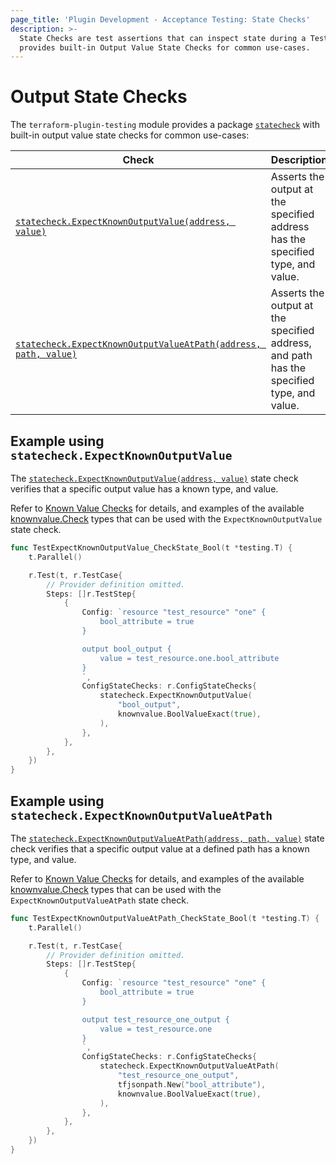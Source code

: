 ```yaml
---
page_title: 'Plugin Development - Acceptance Testing: State Checks'
description: >-
  State Checks are test assertions that can inspect state during a TestStep. The testing module
  provides built-in Output Value State Checks for common use-cases.
---
```


# Output State Checks

The `terraform-plugin-testing` module provides a package [`statecheck`](https://pkg.go.dev/github.com/hashicorp/terraform-plugin-testing/statecheck) with built-in output value state checks for common use-cases:

| Check                                                                                                                                                                       | Description                                                                              |
|-----------------------------------------------------------------------------------------------------------------------------------------------------------------------------|------------------------------------------------------------------------------------------|
| [`statecheck.ExpectKnownOutputValue(address, value)`](https://pkg.go.dev/github.com/hashicorp/terraform-plugin-testing/statecheck#ExpectKnownOutputValue)                   | Asserts the output at the specified address has the specified type, and value.           |
| [`statecheck.ExpectKnownOutputValueAtPath(address, path, value)`](https://pkg.go.dev/github.com/hashicorp/terraform-plugin-testing/statecheck#ExpectKnownOutputValueAtPath) | Asserts the output at the specified address, and path has the specified type, and value. |

## Example using `statecheck.ExpectKnownOutputValue`

The [`statecheck.ExpectKnownOutputValue(address, value)`](https://pkg.go.dev/github.com/hashicorp/terraform-plugin-testing/statecheck#ExpectKnownOutputValue) state check verifies that a specific output value has a known type, and value.

Refer to [Known Value Checks](/terraform/plugin/testing/acceptance-tests/known-value-checks) for details, and examples of the available [knownvalue.Check](https://pkg.go.dev/github.com/hashicorp/terraform-plugin-testing/knownvalue#Check) types that can be used with the `ExpectKnownOutputValue` state check.

```go
func TestExpectKnownOutputValue_CheckState_Bool(t *testing.T) {
	t.Parallel()

	r.Test(t, r.TestCase{
		// Provider definition omitted.
		Steps: []r.TestStep{
			{
				Config: `resource "test_resource" "one" {
					bool_attribute = true
				}

				output bool_output {
					value = test_resource.one.bool_attribute
				}
				`,
				ConfigStateChecks: r.ConfigStateChecks{
					statecheck.ExpectKnownOutputValue(
						"bool_output",
						knownvalue.BoolValueExact(true),
					),
				},
			},
		},
	})
}
```

## Example using `statecheck.ExpectKnownOutputValueAtPath`

The [`statecheck.ExpectKnownOutputValueAtPath(address, path, value)`](https://pkg.go.dev/github.com/hashicorp/terraform-plugin-testing/statecheck#ExpectKnownOutputValueAtPath) state check verifies that a specific output value at a defined path has a known type, and value.

Refer to [Known Value Checks](/terraform/plugin/testing/acceptance-tests/known-value-checks) for details, and examples of the available [knownvalue.Check](https://pkg.go.dev/github.com/hashicorp/terraform-plugin-testing/knownvalue#Check) types that can be used with the `ExpectKnownOutputValueAtPath` state check.

```go
func TestExpectKnownOutputValueAtPath_CheckState_Bool(t *testing.T) {
	t.Parallel()

	r.Test(t, r.TestCase{
		// Provider definition omitted.
		Steps: []r.TestStep{
			{
				Config: `resource "test_resource" "one" {
					bool_attribute = true
				}

				output test_resource_one_output {
					value = test_resource.one
				}
				`,
				ConfigStateChecks: r.ConfigStateChecks{
					statecheck.ExpectKnownOutputValueAtPath(
						"test_resource_one_output",
						tfjsonpath.New("bool_attribute"),
						knownvalue.BoolValueExact(true),
					),
				},
			},
		},
	})
}
```